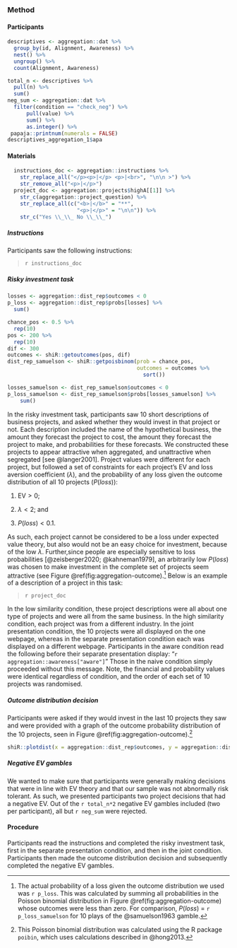 ### Method

#### Participants

```r
descriptives <- aggregation::dat %>%
  group_by(id, Alignment, Awareness) %>%
  nest() %>%
  ungroup() %>%
  count(Alignment, Awareness)

total_n <- descriptives %>%
  pull(n) %>%
  sum()
neg_sum <- aggregation::dat %>%
  filter(condition == "check_neg") %>%
      pull(value) %>%
      sum() %>%
      as.integer() %>%
 papaja::printnum(numerals = FALSE)
descriptives_aggregation_1$apa
```

#### Materials

```r
  instructions_doc <- aggregation::instructions %>% 
    str_replace_all("</p><p>|</p> <p>|<br>", "\n\n >") %>% 
    str_remove_all("<p>|</p>")
  project_doc <- aggregation::projects$highA[[1]] %>% 
    str_c(aggregation::project_question) %>% 
    str_replace_all(c("<b>|</b>" = "**",
                      "<p>|</p>" = "\n\n")) %>% 
    str_c("Yes \\_\\_ No \\_\\_")
```

##### Instructions

Participants saw the following instructions:

> `r instructions_doc`

##### Risky investment task

```r
losses <- aggregation::dist_rep$outcomes < 0 
p_loss <- aggregation::dist_rep$probs[losses] %>% 
  sum()

chance_pos <- 0.5 %>% 
  rep(10)
pos <- 200 %>% 
  rep(10)
dif <- 300
outcomes <- shiR::getoutcomes(pos, dif)
dist_rep_samuelson <- shiR::getpoisbinom(prob = chance_pos,
                                         outcomes = outcomes %>% 
                                           sort())

losses_samuelson <- dist_rep_samuelson$outcomes < 0 
p_loss_samuelson <- dist_rep_samuelson$probs[losses_samuelson] %>%
    sum()
```

In the risky investment task, participants saw 10 short descriptions of business projects, and asked whether they would invest in that project or not. Each description included the name of the hypothetical business, the amount they forecast the project to cost, the amount they forecast the project to make, and probabilities for these forecasts. We constructed these projects to appear attractive when aggregated, and unattractive when segregated [see @langer2001]. Project values were different for each project, but followed a set of constraints for each project's EV and loss aversion coefficient ($\lambda$), and the probability of any loss given the outcome distribution of all 10 projects ($P(loss)$):

1.  $\text{EV} > 0$;

2.  $\lambda < 2$; and

3.  $P(loss) < 0.1$.

As such, each project cannot be considered to be a loss under expected value theory, but also would not be an easy choice for investment, because of the low $\lambda$. Further,since people are especially sensitive to loss probabilities [@zeisberger2020; @kahneman1979], an arbitrarily low $P(loss)$ was chosen to make investment in the complete set of projects seem attractive (see Figure\ \@ref(fig:aggregation-outcome).[^5] Below is an example of a description of a project in this task:

[^5]:  The actual probability of a loss given the outcome distribution we used was `r p_loss`. This was calculated by summing all probabilities in the Poisson binomial distribution in Figure\ \@ref(fig:aggregation-outcome) whose outcomes were less than zero. For comparison, $P(loss)$ = `r p_loss_samuelson` for 10 plays of the @samuelson1963 gamble.

> `r project_doc`

In the low similarity condition, these project descriptions were all about one type of projects and were all from the same business. In the high similarity condition, each project was from a different industry. In the joint presentation condition, the 10 projects were all displayed on the one webpage, whereas in the separate presentation condition each was displayed on a different webpage. Participants in the aware condition read the following before their separate presentation display: "`r aggregation::awareness["aware"]`" Those in the naive condition simply proceeded without this message. Note, the financial and probability values were identical regardless of condition, and the order of each set of 10 projects was randomised.

##### Outcome distribution decision

Participants were asked if they would invest in the last 10 projects they saw and were provided with a graph of the outcome probability distribution of the 10 projects, seen in Figure\ \@ref(fig:aggregation-outcome).[^6]

[^6]:  This Poisson binomial distribution was calculated using the R package `poibin`, which uses calculations described in @hong2013.

```r
shiR::plotdist(x = aggregation::dist_rep$outcomes, y = aggregation::dist_rep$probs, xlab = "Outcome ($ million)")
```

##### Negative EV gambles

We wanted to make sure that participants were generally making decisions that were in line with EV theory and that our sample was not abnormally risk tolerant. As such, we presented participants two project decisions that had a negative EV. Out of the `r total_n*2` negative EV gambles included (two per participant), all but `r neg_sum` were rejected.

#### Procedure

Participants read the instructions and completed the risky investment task, first in the separate presentation condition, and then in the joint condition. Participants then made the outcome distribution decision and subsequently completed the negative EV gambles.


